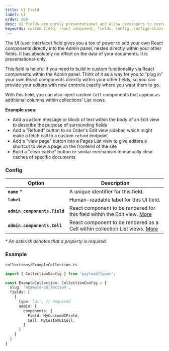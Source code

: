 ```yaml
---
title: UI Field
label: UI
order: 200
desc: UI fields are purely presentational and allow developers to customize the admin panel to a very fine degree, including adding actions and other functions.
keywords: custom field, react component, fields, config, configuration, documentation, Content Management System, cms, headless, javascript, node, react, express
---
```


<Banner >
  The UI (user interface) field gives you a ton of power to add your own React components directly into the Admin panel, nested directly within your other fields. It has absolutely no effect on the data of your documents. It is presentational-only.
</Banner>

This field is helpful if you need to build in custom functionality via React components within the Admin panel. Think of it as a way for you to "plug in" your own React components directly within your other fields, so you can provide your editors with new controls exactly where you want them to go.

With this field, you can also inject custom `Cell` components that appear as additional columns within collections' List views.

**Example uses:**

- Add a custom message or block of text within the body of an Edit view to describe the purpose of surrounding fields
- Add a "Refund" button to an Order's Edit view sidebar, which might make a fetch call to a custom `refund` endpoint
- Add a "view page" button into a Pages List view to give editors a shortcut to view a page on the frontend of the site
- Build a "clear cache" button or similar mechanism to manually clear caches of specific documents

### Config

| Option                       | Description                                                                                                       |
| ---------------------------- |-------------------------------------------------------------------------------------------------------------------|
| **`name`** *                 | A unique identifier for this field.                                                                               |
| **`label`**                  | Human-readable label for this UI field.                                                                           |
| **`admin.components.Field`** | React component to be rendered for this field within the Edit view. [More](/admin/components/#field-component)    |
| **`admin.components.Cell`**  | React component to be rendered as a Cell within collection List views. [More](/admin/components/#field-component) |

*\* An asterisk denotes that a property is required.*

### Example

`collections/ExampleCollection.ts`
```ts
import { CollectionConfig } from 'payload/types';

const ExampleCollection: CollectionConfig = {
  slug: 'example-collection',
  fields: [
    {
      type: 'ui', // required
      admin: {
        components: {
          Field: MyCustomUIField,
          Cell: MyCustomUICell,
        }
      }
    }
  ]
}

```
